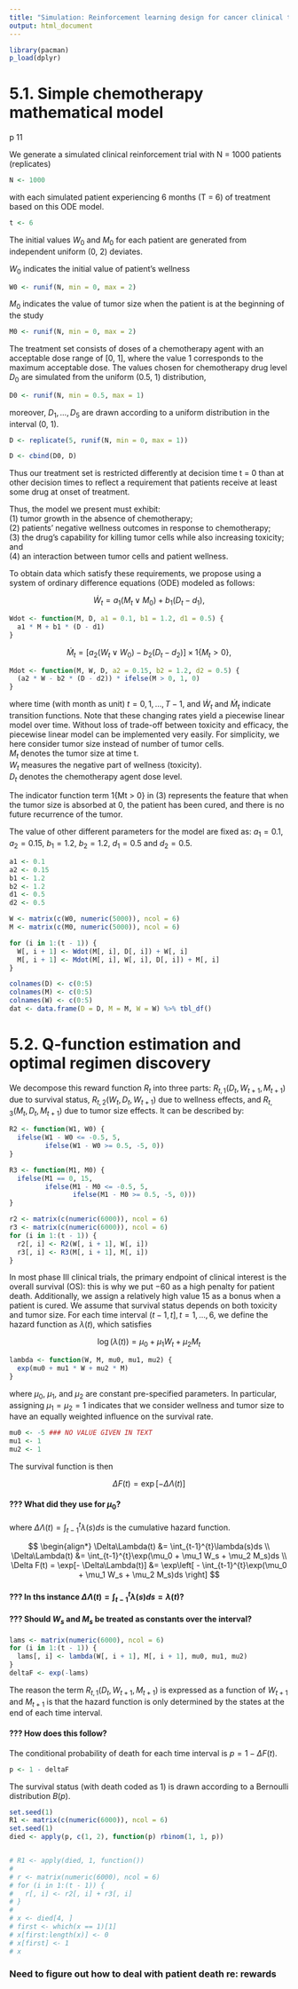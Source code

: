 ```yaml
---
title: "Simulation: Reinforcement learning design for cancer clinical trials"
output: html_document
---
```


```r
library(pacman)
p_load(dplyr)
```

# 5.1. Simple chemotherapy mathematical model
p 11

We generate a simulated clinical reinforcement trial with N = 1000 patients (replicates)
```r
N <- 1000
```

with each simulated patient experiencing 6 months (T = 6) of treatment based on this ODE model. 
```r
t <- 6
```

The initial values $W_0$ and $M_0$ for each patient are generated from independent uniform (0, 2) deviates.

$W_0$ indicates the initial value of patient's wellness
```r
W0 <- runif(N, min = 0, max = 2)
```

$M_0$ indicates the value of tumor size when the patient is at the beginning of the study
```r
M0 <- runif(N, min = 0, max = 2)
```

The treatment set consists of doses of a chemotherapy agent with an acceptable dose range of [0, 1], where the value 1 corresponds to the maximum acceptable dose. The values chosen for chemotherapy drug level $D_0$ are simulated from the uniform (0.5, 1) distribution,

```r
D0 <- runif(N, min = 0.5, max = 1)
```

moreover, $D_1, \ldots, D_5$ are drawn according to a uniform distribution in the interval (0, 1). 
```r
D <- replicate(5, runif(N, min = 0, max = 1))

D <- cbind(D0, D)
```

Thus our treatment set is restricted differently at decision time t = 0 than at other decision times to reflect a requirement that patients receive at least some drug at onset of treatment. 

Thus, the model we present must exhibit:  
(1) tumor growth in the absence of chemotherapy;  
(2) patients' negative wellness outcomes in response to chemotherapy;  
(3) the drug's capability for killing tumor cells while also increasing toxicity; and  
(4) an interaction between tumor cells and patient wellness. 

To obtain data which satisfy these requirements, we propose using a system of ordinary difference equations (ODE) modeled as follows:

$$
\dot{W}_t = a_1 (M_t \lor M_0) + b_1(D_t - d_1),
$$

```r
Wdot <- function(M, D, a1 = 0.1, b1 = 1.2, d1 = 0.5) { 
  a1 * M + b1 * (D - d1)
}
```

$$
\dot{M}_t = [a_2 (W_t \lor W_0) - b_2(D_t - d_2)] \times 1\{M_t > 0\},
$$

```r
Mdot <- function(M, W, D, a2 = 0.15, b2 = 1.2, d2 = 0.5) { 
  (a2 * W - b2 * (D - d2)) * ifelse(M > 0, 1, 0)
}
```

where time (with month as unit) $t = 0, 1, \ldots, T − 1$, and $\dot{W}_t$ and $\dot{M}_t$ indicate transition functions. Note that these changing rates yield a piecewise linear model over time. Without loss of trade-off between toxicity and efficacy, the piecewise linear model can be implemented very easily. For simplicity, we here consider tumor size instead of number of tumor cells.  
$M_t$ denotes the tumor size at time t.  
$W_t$ measures the negative part of wellness (toxicity).  
$D_t$ denotes the chemotherapy agent dose level. 

The indicator function term 1{Mt > 0} in (3) represents the feature that when the tumor size is absorbed at 0, the patient has been cured, and there is no future recurrence of the tumor.

The value of other different parameters for the model are fixed as: $a_1 = 0.1$, $a_2 = 0.15$, $b_1 = 1.2$, $b_2 = 1.2$, $d_1 = 0.5$ and $d_2 = 0.5$. 

```r
a1 <- 0.1
a2 <- 0.15
b1 <- 1.2
b2 <- 1.2
d1 <- 0.5
d2 <- 0.5
```

```r
W <- matrix(c(W0, numeric(5000)), ncol = 6)
M <- matrix(c(M0, numeric(5000)), ncol = 6)

for (i in 1:(t - 1)) {
  W[, i + 1] <- Wdot(M[, i], D[, i]) + W[, i]
  M[, i + 1] <- Mdot(M[, i], W[, i], D[, i]) + M[, i]
}

colnames(D) <- c(0:5)
colnames(M) <- c(0:5)
colnames(W) <- c(0:5)
dat <- data.frame(D = D, M = M, W = W) %>% tbl_df()
```


# 5.2. Q-function estimation and optimal regimen discovery

We decompose this reward function $R_t$ into three parts: $R_{t, 1}(D_t, W_{t + 1}, M_{t + 1})$ due to survival status, $R_{t, 2}(W_t, D_t, W_{t + 1})$ due to wellness effects, and $R_{t, 3}(M_t, D_t, M_{t + 1})$ due to tumor size effects. It can be described by:

```r
R2 <- function(W1, W0) {
  ifelse(W1 - W0 <= -0.5, 5,
         ifelse(W1 - W0 >= 0.5, -5, 0))
}

R3 <- function(M1, M0) {
  ifelse(M1 == 0, 15,
         ifelse(M1 - M0 <= -0.5, 5,
                ifelse(M1 - M0 >= 0.5, -5, 0)))
}

r2 <- matrix(c(numeric(6000)), ncol = 6)
r3 <- matrix(c(numeric(6000)), ncol = 6)
for (i in 1:(t - 1)) {
  r2[, i] <- R2(W[, i + 1], W[, i])
  r3[, i] <- R3(M[, i + 1], M[, i])
}
```

In most phase III clinical trials, the primary endpoint of clinical interest is the overall survival (OS): this is why we put −60 as a high penalty for patient death. Additionally, we assign a relatively high value 15 as a bonus when a patient is cured.
We assume that survival status depends on both toxicity and tumor size. For each time interval $(t − 1, t], t = 1,\ldots, 6$, we define the hazard function as $\lambda(t)$, which satisfies

$$
\log(\lambda(t)) = \mu_0 + \mu_1 W_t + \mu_2 M_t
$$

```r
lambda <- function(W, M, mu0, mu1, mu2) {
  exp(mu0 + mu1 * W + mu2 * M)
}
```

where $\mu_0$, $\mu_1$, and $\mu_2$ are constant pre-specified parameters. In particular, assigning $\mu_1 = \mu_2 = 1$ indicates that we consider wellness and tumor size to have an equally weighted influence on the survival rate. 

```r
mu0 <- -5 ### NO VALUE GIVEN IN TEXT
mu1 <- 1
mu2 <- 1
```

The survival function is then

$$
\Delta F(t) = \exp[-\Delta\Lambda(t)]
$$

#### ??? What did they use for $\mu_0$?

where $\Delta\Lambda(t) = \int_{t-1}^{t}\lambda(s)ds$ is the cumulative hazard function.

$$
\begin{align*}
\Delta\Lambda(t) &= \int_{t-1}^{t}\lambda(s)ds \\
\Delta\Lambda(t) &= \int_{t-1}^{t}\exp(\mu_0 + \mu_1 W_s + \mu_2 M_s)ds \\
\Delta F(t) = \exp[- \Delta\Lambda(t)] &= \exp\left[ - \int_{t-1}^{t}\exp(\mu_0 + \mu_1 W_s + \mu_2 M_s)ds \right]
$$

#### ??? In ths instance $\Delta\Lambda(t) = \int_{t-1}^{t}\lambda(s)ds = \lambda(t)$?
#### ??? Should $W_s$ and $M_s$ be treated as constants over the interval?

```r
lams <- matrix(numeric(6000), ncol = 6)
for (i in 1:(t - 1)) {
  lams[, i] <- lambda(W[, i + 1], M[, i + 1], mu0, mu1, mu2)
}
deltaF <- exp(-lams)
```

The reason the term $R_{t,1}(D_t, W_{t+1}, M_{t+1})$ is expressed as a function of $W_{t+1}$ and $M_{t+1}$ is that the hazard function is only determined by the states at the end of each time interval. 

#### ??? How does this follow?

The conditional probability of death for each time interval is $p = 1 − \Delta F(t)$. 
```r
p <- 1 - deltaF
```

The survival status (with death coded as 1) is drawn according to a Bernoulli distribution $B(p)$. 

```r
set.seed(1)
R1 <- matrix(c(numeric(6000)), ncol = 6)
set.seed(1)
died <- apply(p, c(1, 2), function(p) rbinom(1, 1, p))


# R1 <- apply(died, 1, function())
# 
# r <- matrix(numeric(6000), ncol = 6)
# for (i in 1:(t - 1)) {
#   r[, i] <- r2[, i] + r3[, i]
# }
# 
# x <- died[4, ]
# first <- which(x == 1)[1]
# x[first:length(x)] <- 0
# x[first] <- 1
# x
```

### Need to figure out how to deal with patient death re: rewards